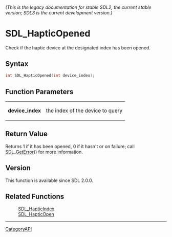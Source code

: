 ====== (This is the legacy documentation for stable SDL2, the current stable version; SDL3 is the current development version.) ======
= SDL_HapticOpened =

Check if the haptic device at the designated index has been opened.

== Syntax ==

<syntaxhighlight lang='c'>
int SDL_HapticOpened(int device_index);
</syntaxhighlight>

== Function Parameters ==

{|
|'''device_index'''
|the index of the device to query
|}

== Return Value ==

Returns 1 if it has been opened, 0 if it hasn't or on failure; call
[[SDL_GetError]]() for more information.

== Version ==

This function is available since SDL 2.0.0.

== Related Functions ==

:[[SDL_HapticIndex]]
:[[SDL_HapticOpen]]

----
[[CategoryAPI]]


